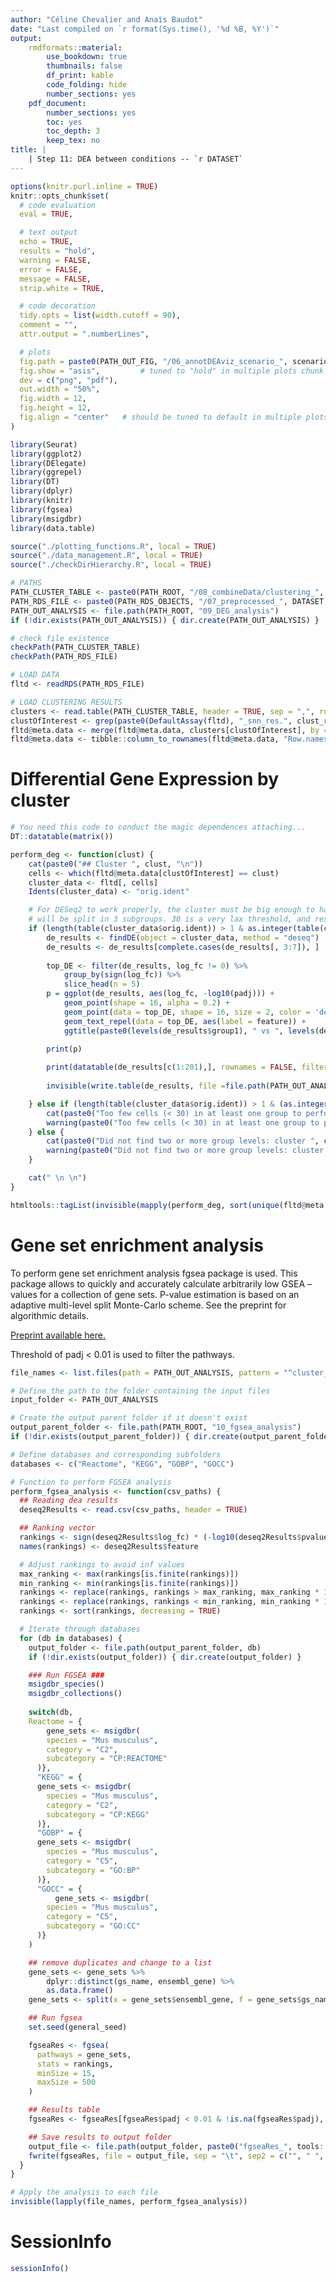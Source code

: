 ```yaml
---
author: "Céline Chevalier and Anaı̈s Baudot"
date: "Last compiled on `r format(Sys.time(), '%d %B, %Y')`"
output:
    rmdformats::material:
        use_bookdown: true
        thumbnails: false
        df_print: kable
        code_folding: hide
        number_sections: yes
    pdf_document:
        number_sections: yes
        toc: yes
        toc_depth: 3
        keep_tex: no
title: |
    | Step 11: DEA between conditions -- `r DATASET`
---
```


<!-- Javascript for zooming on figures (adapted from: https://stackoverflow.com/questions/40401680) -->

<!-- Jquery import conflicts with DT::datatable so needs to be commented here -->
<!-- <script src = "https://ajax.googleapis.com/ajax/libs/jquery/3.1.1/jquery.min.js"></script> -->
<!-- 
<style>
.zoomDiv {
  display: none;  
  position: fixed;
  top: 50%;
  left: 50%;
  z-index: 50;
  transform: translate(-50%, -50%);
  background-color: #FFFFFF;
  box-shadow: 0px 0px 50px #888888;
  width: fit-content;
  max-width: 90%;
  max-height: 90%;
  overflow: auto;
}

.zoomImg {
  width: 150%;
}
</style>

<script type = "text/javascript">
  $(document).ready(function() {
    $("body").prepend("<div class = \"zoomDiv\"><img src = \"\" class = \"zoomImg\"></div>");
    // onClick for all img except the zoomed one and link ones (filter)
    // use "img.zoom" and out.extra = "class = \"zoom\"" in chunk to specify manually which chunk images can be zoomed
    $("img:not(.zoomImg)").filter(":not(a *)").click(function() {
      $(".zoomImg").attr("src", $(this).attr("src"));
      $(".zoomDiv").show();
    })
    // onClick function for hiding div
    $("img.zoomImg").click(function() {
      $(".zoomDiv").hide();
    })
  })
</script> -->


```r
options(knitr.purl.inline = TRUE)
knitr::opts_chunk$set(
  # code evaluation
  eval = TRUE,

  # text output
  echo = TRUE,
  results = "hold",
  warning = FALSE,
  error = FALSE,
  message = FALSE,
  strip.white = TRUE,

  # code decoration
  tidy.opts = list(width.cutoff = 90),
  comment = "",
  attr.output = ".numberLines",

  # plots
  fig.path = paste0(PATH_OUT_FIG, "/06_annotDEAviz_scenario_", scenario, "_"),
  fig.show = "asis",         # tuned to "hold" in multiple plots chunk
  dev = c("png", "pdf"),
  out.width = "50%",
  fig.width = 12,
  fig.height = 12,
  fig.align = "center"   # should be tuned to default in multiple plots chunk
)
```

```r
library(Seurat)
library(ggplot2)
library(DElegate)
library(ggrepel)
library(DT)
library(dplyr)
library(knitr)
library(fgsea)
library(msigdbr)
library(data.table)

source("./plotting_functions.R", local = TRUE)
source("./data_management.R", local = TRUE)
source("./checkDirHierarchy.R", local = TRUE)
```

```r
# PATHS
PATH_CLUSTER_TABLE <- paste0(PATH_ROOT, "/08_combineData/clustering_", DATASET, "_scenario.", scenario, "_meth.", clust_meth, "_res.", clust_res, ".csv")
PATH_RDS_FILE <- paste0(PATH_RDS_OBJECTS, "/07_preprocessed_", DATASET, "_scenario.", scenario, ".rds")
PATH_OUT_ANALYSIS <- file.path(PATH_ROOT, "09_DEG_analysis")
if (!dir.exists(PATH_OUT_ANALYSIS)) { dir.create(PATH_OUT_ANALYSIS) }

# check file existence
checkPath(PATH_CLUSTER_TABLE)
checkPath(PATH_RDS_FILE)
```


```r
# LOAD DATA
fltd <- readRDS(PATH_RDS_FILE)

# LOAD CLUSTERING RESULTS
clusters <- read.table(PATH_CLUSTER_TABLE, header = TRUE, sep = ",", row.names = "cellIDs")
clustOfInterest <- grep(paste0(DefaultAssay(fltd), "_snn_res.", clust_res), names(clusters), value = TRUE)
fltd@meta.data <- merge(fltd@meta.data, clusters[clustOfInterest], by = 'row.names')
fltd@meta.data <- tibble::column_to_rownames(fltd@meta.data, "Row.names")
```

# Differential Gene Expression by cluster {.tabset .tabset-pills .tabset-fade}

```r
# You need this code to conduct the magic dependences attaching...
DT::datatable(matrix())
```

```r
perform_deg <- function(clust) {
    cat(paste0("## Cluster ", clust, "\n"))
    cells <- which(fltd@meta.data[clustOfInterest] == clust)
    cluster_data <- fltd[, cells]
    Idents(cluster_data) <- "orig.ident"

    # For DESeq2 to work properly, the cluster must be big enough to have cells from both conditions in a sufficient amount, as they
    # will be split in 3 subgroups. 30 is a very lax threshold, and results from clusters barely passing the check may not be trustworthy
    if (length(table(cluster_data$orig.ident)) > 1 & as.integer(table(cluster_data$orig.ident)[1]) >= 30 & as.integer(table(cluster_data$orig.ident)[2]) >= 30) {
        de_results <- findDE(object = cluster_data, method = "deseq")
        de_results <- de_results[complete.cases(de_results[, 3:7]), ]
    
        top_DE <- filter(de_results, log_fc != 0) %>%
            group_by(sign(log_fc)) %>%
            slice_head(n = 5)
        p = ggplot(de_results, aes(log_fc, -log10(padj))) +
            geom_point(shape = 16, alpha = 0.2) +
            geom_point(data = top_DE, shape = 16, size = 2, color = 'deeppink') +
            geom_text_repel(data = top_DE, aes(label = feature)) +
            ggtitle(paste0(levels(de_results$group1), " vs ", levels(de_results$group2), " for cluster ", clust))

        print(p)
    
        print(datatable(de_results[c(1:201),], rownames = FALSE, filter = "top", options = list(pageLength = 5, scrollX=T)))
    
        invisible(write.table(de_results, file =file.path(PATH_OUT_ANALYSIS, paste0("cluster_", clust, "_DEG_", levels(de_results$group1), "_vs_", levels(de_results$group2), ".csv")), col.names = TRUE, row.names = FALSE, sep = ","))

    } else if (length(table(cluster_data$orig.ident)) > 1 & (as.integer(table(cluster_data$orig.ident)[1]) < 30 | as.integer(table(cluster_data$orig.ident)[2]) < 30)) {
        cat(paste0("Too few cells (< 30) in at least one group to perform cell aggregates: cluster ", clust))
        warning(paste0("Too few cells (< 30) in at least one group to perform cell aggregates: cluster ", clust))
    } else {
        cat(paste0("Did not find two or more group levels: cluster ", clust))
        warning(paste0("Did not find two or more group levels: cluster ", clust))
    }

    cat(" \n \n")
}

htmltools::tagList(invisible(mapply(perform_deg, sort(unique(fltd@meta.data[,clustOfInterest])), SIMPLIFY = FALSE)))
```


# Gene set enrichment analysis {.tabset .tabset-pills .tabset-fade}

To perform gene set enrichment analysis fgsea package is used. This package allows to quickly and accurately calculate arbitrarily low GSEA --values
for a collection of gene sets. P-value estimation is based on an adaptive multi-level split Monte-Carlo scheme. See the preprint for algorithmic details.

<a href="https://www.biorxiv.org/content/10.1101/060012v3">Preprint available here.</a>


Threshold of padj < 0.01 is used to filter the pathways.

```r

file_names <- list.files(path = PATH_OUT_ANALYSIS, pattern = "^cluster_(\\d+)_DEG_.*\\.csv$", full.names = TRUE)

# Define the path to the folder containing the input files
input_folder <- PATH_OUT_ANALYSIS

# Create the output parent folder if it doesn't exist
output_parent_folder <- file.path(PATH_ROOT, "10_fgsea_analysis")
if (!dir.exists(output_parent_folder)) { dir.create(output_parent_folder) }

# Define databases and corresponding subfolders
databases <- c("Reactome", "KEGG", "GOBP", "GOCC")

# Function to perform FGSEA analysis
perform_fgsea_analysis <- function(csv_paths) {
  ## Reading dea results
  deseq2Results <- read.csv(csv_paths, header = TRUE)

  ## Ranking vector
  rankings <- sign(deseq2Results$log_fc) * (-log10(deseq2Results$pvalue))
  names(rankings) <- deseq2Results$feature

  # Adjust rankings to avoid inf values
  max_ranking <- max(rankings[is.finite(rankings)])
  min_ranking <- min(rankings[is.finite(rankings)])
  rankings <- replace(rankings, rankings > max_ranking, max_ranking * 10)
  rankings <- replace(rankings, rankings < min_ranking, min_ranking * 10)
  rankings <- sort(rankings, decreasing = TRUE)

  # Iterate through databases
  for (db in databases) {
    output_folder <- file.path(output_parent_folder, db)
    if (!dir.exists(output_folder)) { dir.create(output_folder) }

    ### Run FGSEA ###
    msigdbr_species()
    msigdbr_collections()
    
    switch(db,
    Reactome = {
        gene_sets <- msigdbr(
        species = "Mus musculus",
        category = "C2",
        subcategory = "CP:REACTOME"
      )},
      "KEGG" = {
      gene_sets <- msigdbr(
        species = "Mus musculus",
        category = "C2",
        subcategory = "CP:KEGG"
      )},
      "GOBP" = {
      gene_sets <- msigdbr(
        species = "Mus musculus",
        category = "C5",
        subcategory = "GO:BP"
      )},
      "GOCC" = {
          gene_sets <- msigdbr(
        species = "Mus musculus",
        category = "C5",
        subcategory = "GO:CC"
      )}
    )

    ## remove duplicates and change to a list
    gene_sets <- gene_sets %>%
        dplyr::distinct(gs_name, ensembl_gene) %>%
        as.data.frame()
    gene_sets <- split(x = gene_sets$ensembl_gene, f = gene_sets$gs_name)

    ## Run fgsea
    set.seed(general_seed)

    fgseaRes <- fgsea(
      pathways = gene_sets,
      stats = rankings,
      minSize = 15,
      maxSize = 500
    )

    ## Results table
    fgseaRes <- fgseaRes[fgseaRes$padj < 0.01 & !is.na(fgseaRes$padj), ]

    ## Save results to output folder
    output_file <- file.path(output_folder, paste0("fgseaRes_", tools::file_path_sans_ext(basename(csv_paths)), "_", db, ".csv"))
    fwrite(fgseaRes, file = output_file, sep = "\t", sep2 = c("", " ", ""))
  }
}

# Apply the analysis to each file
invisible(lapply(file_names, perform_fgsea_analysis))
```

# SessionInfo

```r
sessionInfo()
```